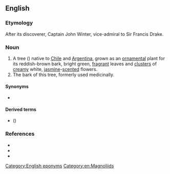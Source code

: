 ==English==

===Etymology===
After its discoverer, Captain John Winter, vice-admiral to Sir Francis Drake.

===Noun===
{{en-noun|head=[[Winter]]'s [[bark]]|-}}

# A tree ({{taxlink|Drimys winteri|species|noshow=1}}) native to [[Chile]] and [[Argentina]], grown as an [[ornamental]] plant for its reddish-brown bark, bright green, [[fragrant]] leaves and [[cluster]]s of [[creamy]] white, [[jasmine]]-[[scented]] flowers.
# The bark of this tree, formerly used medicinally.

====Synonyms====
* {{sense|tree}} {{vern|Winter's bark tree}}

====Derived terms====
* {{vern|false Winter's bark}} ({{taxlink|Cinnamodendron corticosum|species|ver=180503}})

===References===
* {{pedia|i=1|Drimys winteri}}
* {{specieslite|i=1|Drimys winteri}}
* {{R:commons|i=1|Drimys winteri}}

[[Category:English eponyms]]
[[Category:en:Magnoliids]]